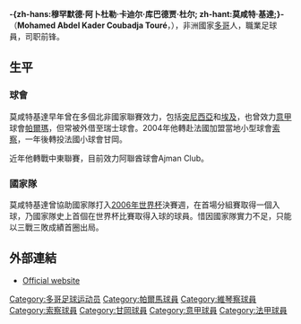 {{BLP unsourced|time=2008-2-24}}

{{Football player infobox
| playername = 莫咸特·基達<br />''Mohamed Kader''
| fullname = -{zh-hans:穆罕默德·卡迪尔; zh-hant:莫咸特·基達;}-
| englishfullname = Mohamed Abdel Kader <br />Coubadja Touré
| nickname = 
| image = [[File:Mohamed_Kader.jpg|150px]]
| dateofbirth = {{birth date and age|1979|4|8}}
| cityofbirth = [[Sokode|Sokode]]
| countryofbirth = [[多哥|多哥]]
| height = {{height|m=1.74}}
| currentclub  = [[甘岡|甘岡]]
| position = 前鋒
| years = 1995-97<br/>1997-98<br/>1998-99<br/>1999-00<br/>2000-01<br/>2001<br/>2001-02<br/>2002-04<br/>2004-05<br/>2005-2008<BR/>2008-10<BR/>2010-
| clubs = [[Étoile_Filante_de_Lomé|Étoile Filante de Lomé]]<br/>[[CA_Bizertin|CA Bizertin]]<br/>[[帕爾馬足球會|帕爾瑪]]<br/>[[AC_Lugano|盧根奴]]<br/>[[Al-Ahli_(UAE)|Al Ahli]]<br/>[[帕爾馬足球會|帕爾瑪]]<br/>[[维琴察足球俱乐部|維琴察]]<br/>[[塞尔维特足球俱乐部|塞尔维特]]<br/>[[索肖足球俱乐部|索察]]<br/>[[甘岡前進會|甘岡]]<BR/>AL Dhafra<BR/>Ajman Club<BR/>Sochaux<BR/>Mulhouse
| caps(goals) = 
| nationalyears = 1995-2010
| nationalteam = [[多哥國家足球隊|多哥]]
| nationalcaps(goals) = 85 (24)
| pcupdate = 23 June 2006
| ntupdate = 23 June 2006
}}
'''-{zh-hans:穆罕默德·阿卜杜勒·卡迪尔·库巴德贾·杜尔; zh-hant:莫咸特·基達;}-'''（'''Mohamed Abdel Kader Coubadja Touré'''，{{bd|1979年|4月8日|catidx=Kader, Mohamed}}），非洲國家[[多哥|多哥]]人，職業足球員，司职前锋。

==生平==
===球會===
莫咸特基達早年曾在多個北非國家聯賽效力，包括[[突尼西亞|突尼西亞]]和[[埃及|埃及]]，也曾效力[[意甲|意甲]]球會[[帕爾馬足球會|帕爾瑪]]，但常被外借至瑞士球會。2004年他轉赴法國加盟當地小型球會[[索肖足球俱樂部|索察]]，一年後轉投法國小球會甘岡。

近年他轉戰中東聯賽，目前效力阿聯酋球會Ajman Club。

===國家隊===
莫咸特基達曾協助國家隊打入[[2006年世界杯|2006年世界杯]]決賽週，在首場分組賽取得一個入球，乃國家隊史上首個在世界杯比賽取得入球的球員。惜因國家隊實力不足，只能以三戰三敗成績首圈出局。

==外部連結==
*{{fr icon}} [https://web.archive.org/web/20080410231534/http://www.kader-coubadja.com/ Official website]

{{足球运动员小作品}}

{{DEFAULTSORT:Kader, Mohamed}} 
[[Category:多哥足球运动员|Category:多哥足球运动员]]
[[Category:帕爾馬球員|Category:帕爾馬球員]]
[[Category:維琴察球員|Category:維琴察球員]]
[[Category:索察球員|Category:索察球員]]
[[Category:甘岡球員|Category:甘岡球員]]
[[Category:意甲球員|Category:意甲球員]]
[[Category:法甲球員|Category:法甲球員]]